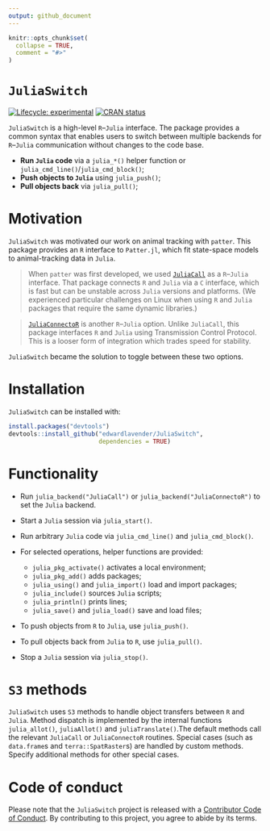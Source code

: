 ```yaml
---
output: github_document
---
```


```r
knitr::opts_chunk$set(
  collapse = TRUE,
  comment = "#>"
)
```

# `JuliaSwitch`

[![Lifecycle: experimental](https://img.shields.io/badge/lifecycle-experimental-orange.svg)](https://lifecycle.r-lib.org/articles/stages.html#experimental)
[![CRAN status](https://www.r-pkg.org/badges/version/patter)](https://CRAN.R-project.org/package=patter)

`JuliaSwitch` is a high-level `R`--`Julia` interface. The package provides a common syntax that enables users to switch between multiple backends for `R`--`Julia` communication without changes to the code base.

* **Run `Julia` code** via a `julia_*()` helper function or `julia_cmd_line()`/`julia_cmd_block()`;
* **Push objects to `Julia`** using `julia_push()`;
* **Pull objects back** via `julia_pull()`;

# Motivation

`JuliaSwitch` was motivated our work on animal tracking with `patter`. This package provides an `R` interface to `Patter.jl`, which fit state-space models to animal-tracking data in `Julia`. 

> When `patter` was first developed, we used [`JuliaCall`](https://github.com/JuliaInterop/JuliaCall) as a `R`--`Julia` interface. That package connects `R` and `Julia` via a `C` interface, which is fast but can be unstable across `Julia` versions and platforms. (We experienced particular challenges on Linux when using `R` and `Julia` packages that require the same dynamic libraries.) 

> [`JuliaConnectoR`](https://github.com/stefan-m-lenz/JuliaConnectoR) is another `R`--`Julia` option.  Unlike `JuliaCall`, this package interfaces `R` and `Julia` using Transmission Control Protocol. This is a looser form of integration which trades speed for stability. 

`JuliaSwitch` became the solution to toggle between these two options. 

# Installation

`JuliaSwitch` can be installed with: 

```r
install.packages("devtools")
devtools::install_github("edwardlavender/JuliaSwitch", 
                         dependencies = TRUE)
```

# Functionality 

* Run `julia_backend("JuliaCall")` or `julia_backend("JuliaConnectoR")` to set the `Julia` backend. 

* Start a `Julia` session via `julia_start()`. 

* Run arbitrary `Julia` code via `julia_cmd_line()` and `julia_cmd_block()`.

* For selected operations, helper functions are provided:
    - `julia_pkg_activate()` activates a local environment;
    - `julia_pkg_add()` adds packages;
    - `julia_using()` and `julia_import()` load and import packages;
    - `julia_include()` sources `Julia` scripts;
    - `julia_println()` prints lines;
    - `julia_save()` and `julia_load()` save and load files;

* To push objects from `R` to `Julia`, use `julia_push()`.

* To pull objects back from `Julia` to `R`, use `julia_pull()`. 

* Stop a `Julia` session via `julia_stop()`. 

# `S3` methods

`JuliaSwitch` uses `S3` methods to handle object transfers between `R` and `Julia`. Method dispatch is implemented by the internal functions `julia_allot()`, `juliaAllot()` and `juliaTranslate()`.The default methods call the relevant `JuliaCall` or `JuliaConnectoR` routines. Special cases (such as `data.frame`s and `terra::SpatRaster`s) are handled by custom methods. Specify additional methods for other special cases. 

# Code of conduct

Please note that the `JuliaSwitch` project is released with a [Contributor Code of Conduct](https://contributor-covenant.org/version/2/1/CODE_OF_CONDUCT.html). By contributing to this project, you agree to abide by its terms.
